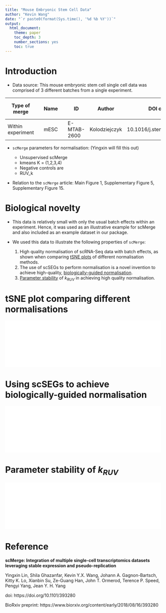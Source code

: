 ```yaml
---
title: "Mouse Embryonic Stem Cell Data"
author: "Kevin Wang"
date: "`r paste0(format(Sys.time(), '%d %b %Y'))`"
output: 
  html_document:
    theme: paper
    toc_depth: 3
    number_sections: yes
    toc: true
---
```



# Introduction 

+ Data source: This mouse embryonic stem cell single cell data was comprised of 3 different batches from a single experiment. 

| Type of merge     |   | Name |   | ID          | Author        | DOI or URL                 | Protocol   | Organism | Tissue    | # of cell types | # of cells | # of batches |
|-------------------|---|------|---|-------------|---------------|----------------------------|------------|----------|-----------|-----------------|------------|--------------|
| Within experiment |   | mESC |   | E-MTAB-2600 | Kolodziejczyk | 10.1016/j.stem.2015.09.011 | SMARTer/C1 | Mouse    | Mouse ESC | 3               | 704        | 5            |


+ `scMerge` parameters for normalisation: (Yingxin will fill this out)

    - Unsupervised scMerge
    - kmeans K = (1,2,3,4)
    - Negative controls are
    - RUV_k
    
    
+ Relation to the `scMerge` article: Main Figure 1, Supplementary Figure 5, Supplementary Figure 15. 


# Biological novelty

+ This data is relatively small with only the usual batch effects within an experiment. Hence, it was used as an illustrative example for scMerge and also included as an example dataset in our package. 

+ We used this data to illustrate the following properties of `scMerge`:

    1.  High quality normalisation of scRNA-Seq data with batch effects, as shown when comparing [tSNE plots](#tsnePlots) of different normalisation methods.
    2.  The use of scSEGs to perform normalisation is a novel invention to achieve high-quality, [biologically-guided normalisation](#scSEGs).
    3.  [Parameter stability](#kruv) of $k_{RUV}$ in achieving high quality normalisation. 


# tSNE plot comparing different normalisations {#tsnePlots}

![](FigS5_v1.pdf){width=100%}

# Using scSEGs to achieve biologically-guided normalisation {#scSEGs}

![](FigS2_v2.pdf){width=100%}

# Parameter stability of $k_{RUV}$ {#kruv}

![](FigS15_v1.pdf){width=100%}


# Reference

**scMerge: Integration of multiple single-cell transcriptomics datasets leveraging stable expression and pseudo-replication**

Yingxin Lin, Shila Ghazanfar, Kevin Y.X. Wang, Johann A. Gagnon-Bartsch, Kitty K. Lo, Xianbin Su, Ze-Guang Han, John T. Ormerod, Terence P. Speed, Pengyi Yang, Jean Y. H. Yang

doi: https://doi.org/10.1101/393280

BioRxiv preprint: https://www.biorxiv.org/content/early/2018/08/16/393280
